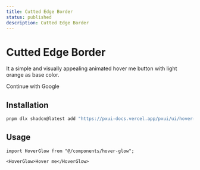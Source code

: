 ```yaml
---
title: Cutted Edge Border 
status: published
description: Cutted Edge Border
---
```


# Cutted Edge Border

It a simple and visually appealing animated hover me button with light orange as base color.

<CompPreview name="cutted-edge-border" variants="default">Continue with Google</CompPreview>

## Installation

```bash
pnpm dlx shadcn@latest add "https://pxui-docs.vercel.app/pxui/ui/hover-glow.json"
```

## Usage

```tsx
import HoverGlow from "@/components/hover-glow";
```

```tsx
<HoverGlow>Hover me</HoverGlow>
```
